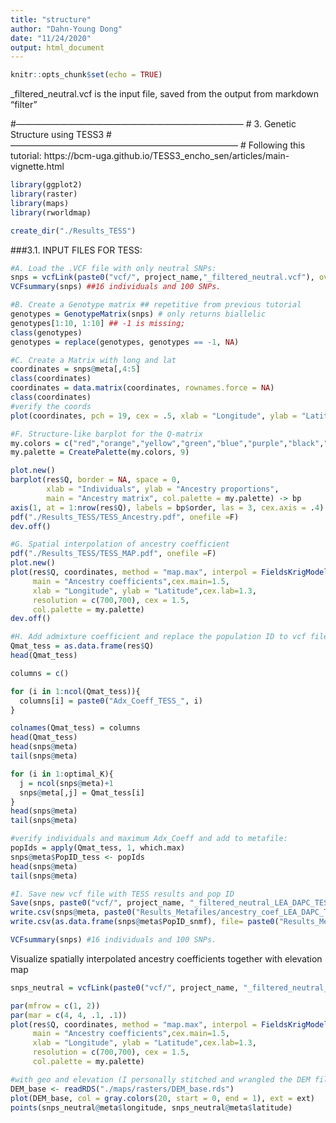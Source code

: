 ```yaml
---
title: "structure"
author: "Dahn-Young Dong"
date: "11/24/2020"
output: html_document
---
```


```r
knitr::opts_chunk$set(echo = TRUE)
```

_filtered_neutral.vcf is the input file, saved from the output from markdown "filter"

#------------------------------------------------------------------------------
#                       3. Genetic Structure using TESS3 
#------------------------------------------------------------------------------
# Following this tutorial: https://bcm-uga.github.io/TESS3_encho_sen/articles/main-vignette.html


```r
library(ggplot2)
library(raster)
library(maps)
library(rworldmap)
```

```r
create_dir("./Results_TESS")
```


###3.1. INPUT FILES FOR TESS:
```r
#A. Load the .VCF file with only neutral SNPs:
snps = vcfLink(paste0("vcf/", project_name,"_filtered_neutral.vcf"), overwriteID=T)
VCFsummary(snps) ##16 individuals and 100 SNPs.
```

```r
#B. Create a Genotype matrix ## repetitive from previous tutorial 
genotypes = GenotypeMatrix(snps) # only returns biallelic
genotypes[1:10, 1:10] ## -1 is missing;
class(genotypes)
genotypes = replace(genotypes, genotypes == -1, NA)
```

```r
#C. Create a Matrix with long and lat 
coordinates = snps@meta[,4:5]
class(coordinates)
coordinates = data.matrix(coordinates, rownames.force = NA)
class(coordinates)
#verify the coords
plot(coordinates, pch = 19, cex = .5, xlab = "Longitude", ylab = "Latitude")
```
```r
#F. Structure-like barplot for the Q-matrix
my.colors = c("red","orange","yellow","green","blue","purple","black","grey","turquoise") #choose the colors according to the number of K
my.palette = CreatePalette(my.colors, 9)

plot.new()
barplot(res$Q, border = NA, space = 0,
        xlab = "Individuals", ylab = "Ancestry proportions",
        main = "Ancestry matrix", col.palette = my.palette) -> bp
axis(1, at = 1:nrow(res$Q), labels = bp$order, las = 3, cex.axis = .4)
pdf("./Results_TESS/TESS_Ancestry.pdf", onefile =F)
dev.off()
```

```r
#G. Spatial interpolation of ancestry coefficient
pdf("./Results_TESS/TESS_MAP.pdf", onefile =F)
plot.new()
plot(res$Q, coordinates, method = "map.max", interpol = FieldsKrigModel(10),
     main = "Ancestry coefficients",cex.main=1.5,
     xlab = "Longitude", ylab = "Latitude",cex.lab=1.3,
     resolution = c(700,700), cex = 1.5,
     col.palette = my.palette)
dev.off()
```


```r
#H. Add admixture coefficient and replace the population ID to vcf file
Qmat_tess = as.data.frame(res$Q)
head(Qmat_tess)

columns = c() 

for (i in 1:ncol(Qmat_tess)){
  columns[i] = paste0("Adx_Coeff_TESS_", i)
}

colnames(Qmat_tess) = columns
head(Qmat_tess)
head(snps@meta)
tail(snps@meta)

for (i in 1:optimal_K){
  j = ncol(snps@meta)+1
  snps@meta[,j] = Qmat_tess[i]
}
head(snps@meta)
tail(snps@meta)

#verify individuals and maximum Adx_Coeff and add to metafile:
popIds = apply(Qmat_tess, 1, which.max)
snps@meta$PopID_tess <- popIds
head(snps@meta)
tail(snps@meta)
```
```r
#I. Save new vcf file with TESS results and pop ID
Save(snps, paste0("vcf/", project_name, "_filtered_neutral_LEA_DAPC_TESS.vcf")) #save vcf
write.csv(snps@meta, paste0("Results_Metafiles/ancestry_coef_LEA_DAPC_TESS_", project_name, ".csv"), quote = F) #save result as table
write.csv(as.data.frame(snps@meta$PopID_snmf), file= paste0("Results_Metafiles/", project_name, "_neutral_popsID_LEA_DAPC_TESS.csv")) #save only pop ID from sNMF

VCFsummary(snps) #16 individuals and 100 SNPs.
```


Visualize spatially interpolated ancestry coefficients together with elevation map
```r
snps_neutral = vcfLink(paste0("vcf/", project_name, "_filtered_neutral_LEA_DAPC_TESS.vcf"), overwriteID=T)

par(mfrow = c(1, 2))
par(mar = c(4, 4, .1, .1))
plot(res$Q, coordinates, method = "map.max", interpol = FieldsKrigModel(10),
     main = "Ancestry coefficients",cex.main=1.5,
     xlab = "Longitude", ylab = "Latitude",cex.lab=1.3, 
     resolution = c(700,700), cex = 1.5,
     col.palette = my.palette)

#with geo and elevation (I personally stitched and wrangled the DEM file using geospatial tools during the summer)
DEM_base <- readRDS("./maps/rasters/DEM_base.rds")
plot(DEM_base, col = gray.colors(20, start = 0, end = 1), ext = ext)
points(snps_neutral@meta$longitude, snps_neutral@meta$latitude)
```

